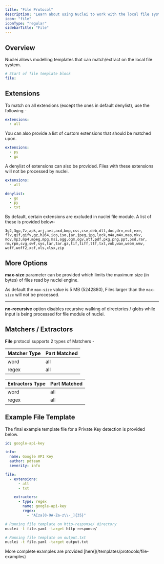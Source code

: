 ```yaml
---
title: "File Protocol"
description: "Learn about using Nuclei to work with the local file system"
icon: "file"
iconType: "regular"
sidebarTitle: "File"
---
```


## Overview

Nuclei allows modelling templates that can match/extract on the local file system.

```yaml
# Start of file template block
file:
```

## Extensions

To match on all extensions (except the ones in default denylist), use the following - 

```yaml
extensions:
  - all
```

You can also provide a list of custom extensions that should be matched upon.

```yaml
extensions:
  - py
  - go
```

A denylist of extensions can also be provided. Files with these extensions will not be processed by nuclei.

```yaml
extensions:
  - all

denylist:
  - go
  - py
  - txt
```

By default, certain extensions are excluded in nuclei file module. A list of these is provided below- 

```
3g2,3gp,7z,apk,arj,avi,axd,bmp,css,csv,deb,dll,doc,drv,eot,exe,
flv,gif,gifv,gz,h264,ico,iso,jar,jpeg,jpg,lock,m4a,m4v,map,mkv,
mov,mp3,mp4,mpeg,mpg,msi,ogg,ogm,ogv,otf,pdf,pkg,png,ppt,psd,rar,
rm,rpm,svg,swf,sys,tar,tar.gz,tif,tiff,ttf,txt,vob,wav,webm,wmv,
woff,woff2,xcf,xls,xlsx,zip
```

## More Options

**max-size** parameter can be provided which limits the maximum size (in bytes) of files read by nuclei engine.

As default the `max-size` value is 5 MB (5242880), Files larger than the `max-size` will not be processed.

-----

**no-recursive** option disables recursive walking of directories / globs while input is being processed for file module of nuclei.

## Matchers / Extractors

**File** protocol supports 2 types of Matchers -

| Matcher Type | Part Matched |
|--------------|--------------|
| word         | all          |
| regex        | all          |


| Extractors Type | Part Matched |
|-----------------|--------------|
| word            | all          |
| regex           | all          |

## **Example File Template**

The final example template file for a Private Key detection is provided below.

```yaml
id: google-api-key

info:
  name: Google API Key
  author: pdteam
  severity: info

file:
  - extensions:
      - all
      - txt

    extractors:
      - type: regex
        name: google-api-key
        regex:
          - "AIza[0-9A-Za-z\\-_]{35}"
```

```bash
# Running file template on http-response/ directory
nuclei -t file.yaml -target http-response/

# Running file template on output.txt
nuclei -t file.yaml -target output.txt
```

<Tip>
More complete examples are provided [here](/templates/protocols/file-examples)
</Tip>